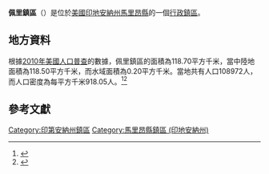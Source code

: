 {{noteTA
|G1=USState
|G2=地名
|G3=Unit
}}
{{Infobox settlement
|official_name            = 佩里鎮區
|native_name = Perry Township
|settlement_type          = [[行政鎮區|行政鎮區]]
|image_skyline            = Marion - Perry.jpg
|imagesize                = 250px
|image_map                = Map highlighting Perry Township, Marion County, Indiana.svg
|mapsize                  = 250px
|pushpin_map  =USA Indiana
|pushpin_label = 佩里鎮區
|pushpin_label_position   = top
|pushpin_map_caption      = 佩里鎮區在印地安納州的位置
|subdivision_type         = [[世界政區索引|國家]]
|subdivision_type1        = [[美国州份|州份]]
|subdivision_type2        = [[印地安納州行政区划|縣]]
|subdivision_name         = [[美国|美国]]
|subdivision_name1        = [[印地安納州|印地安納州]]
|subdivision_name2        = [[馬里昂縣_(印地安納州)|馬里昂縣]]
|elevation_ft             = 735
|elevation_m              = 224
|timezone                 = [[北美东部時區|北美东部時區]]
|area_total_km2           = 118.70
|area_land_km2            = 118.50
|area_water_km2           = 0.20
|area_total_sq_mi         = 
|area_land_sq_mi          = 
|area_water_sq_mi         = 
|population_as_of         = [[2010年美國人口普查|2010]]
|population_footnotes     = 
|population_total         = 108972
|population_density_km2   = auto
|population_density_sq_mi = auto
|utc_offset               = -5
|coordinates              = {{coord|39|40|54|N|86|08|04|W|type:city_region:US-AL_source:GNS-enwiki|display=inline,title}}
| coor_pinpoint           = 
| coordinates_footnotes   = 
|timezone_DST             = EDT
|utc_offset_DST           = -4
|postal_code_type         = [[美國郵區編號|郵區編號]]
|postal_code              = 
|area_code                = {{link-en|电话区号317|Area code 317|317}}
|blank_name = [[地名信息系统|GNIS ID]]
|blank_info = 453721
}}
'''佩里鎮區'''（{{lang-en|Perry Township}}）是位於[[美國|美國]][[印地安納州|印地安納州]][[馬里昂縣_(印地安納州)|馬里昂縣]]的一個[[行政鎮區|行政鎮區]]。

== 地方資料 ==
根據[[2010年美國人口普查|2010年美國人口普查]]的數據，佩里鎮區的面積為118.70平方千米，當中陸地面積為118.50平方千米，而水域面積為0.20平方千米。當地共有人口108972人，而人口密度為每平方千米918.05人。<ref name="GR8">{{cite web|url=http://factfinder2.census.gov|publisher=[[美国人口调查局|美国人口调查局]]|accessdate=2011-05-14|title=American FactFinder|archive-date=2013-09-11|archive-url=https://web.archive.org/web/20130911234518/http://factfinder2.census.gov/|dead-url=no}}</ref><ref>{{cite web|url=https://www.citypopulation.de/en/usa/indiana/admin/|title=USA: Indiana (Counties and Townships) - City Population|access-date=2020-08-03|archive-date=2020-04-22|archive-url=https://web.archive.org/web/20200422090607/https://www.citypopulation.de/en/usa/indiana/admin/}}</ref>

== 參考文獻 ==
{{reflist}}

{{馬里昂縣 (印地安納州)}}

{{DEFAULTSORT:Perry Township}}
[[Category:印第安納州鎮區|Category:印第安納州鎮區]]
[[Category:馬里昂縣鎮區_(印地安納州)|Category:馬里昂縣鎮區 (印地安納州)]]

{{Indiana-geo-stub}}